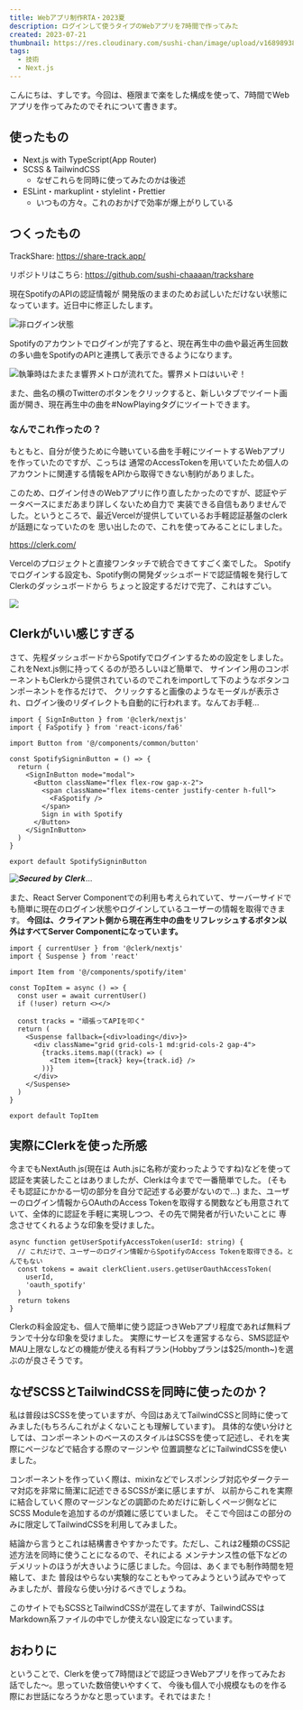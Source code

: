 ```yaml
---
title: Webアプリ制作RTA・2023夏
description: ログインして使うタイプのWebアプリを7時間で作ってみた
created: 2023-07-21
thumbnail: https://res.cloudinary.com/sushi-chan/image/upload/v1689893806/tech/track-share/%E3%82%B9%E3%82%AF%E3%83%AA%E3%83%BC%E3%83%B3%E3%82%B7%E3%83%A7%E3%83%83%E3%83%88_2023-07-21_075605_eid3wa.png
tags:
  - 技術
  - Next.js
---
```


こんにちは、すしです。今回は、極限まで楽をした構成を使って、7時間でWebアプリを作ってみたのでそれについて書きます。

## 使ったもの
- Next.js with TypeScript(App Router)
- SCSS & TailwindCSS
  - なぜこれらを同時に使ってみたのかは後述
- ESLint・markuplint・stylelint・Prettier
  - いつもの方々。これのおかげで効率が爆上がりしている

## つくったもの

TrackShare: https://share-track.app/

リポジトリはこちら: https://github.com/sushi-chaaaan/trackshare

<Message type="alert">現在SpotifyのAPIの認証情報が
開発版のままのためお試しいただけない状態になっています。近日中に修正したします。</Message>

![非ログイン状態](https://res.cloudinary.com/sushi-chan/image/upload/v1689893972/tech/track-share/%E3%82%B9%E3%82%AF%E3%83%AA%E3%83%BC%E3%83%B3%E3%82%B7%E3%83%A7%E3%83%83%E3%83%88_2023-07-21_075926_cuhofx.png)

Spotifyのアカウントでログインが完了すると、現在再生中の曲や最近再生回数の多い曲をSpotifyのAPIと連携して表示できるようになります。

![執筆時はたまたま響界メトロが流れてた。響界メトロはいいぞ！](https://res.cloudinary.com/sushi-chan/image/upload/v1689894110/tech/track-share/%E3%82%B9%E3%82%AF%E3%83%AA%E3%83%BC%E3%83%B3%E3%82%B7%E3%83%A7%E3%83%83%E3%83%88_2023-07-21_080144_gs7kna.png)

また、曲名の横のTwitterのボタンをクリックすると、新しいタブでツイート画面が開き、現在再生中の曲を#NowPlayingタグにツイートできます。

<TweetCard id="1682169378736070657" />

### なんでこれ作ったの？

もともと、自分が使うために今聴いている曲を手軽にツイートするWebアプリを作っていたのですが、こっちは
通常のAccessTokenを用いていたため個人のアカウントに関連する情報をAPIから取得できない制約がありました。

このため、ログイン付きのWebアプリに作り直したかったのですが、認証やデータベースにまだあまり詳しくないため自力で
実装できる自信もありませんでした。というところで、最近Vercelが提供していているお手軽認証基盤のclerkが話題になっていたのを
思い出したので、これを使ってみることにしました。

https://clerk.com/

Vercelのプロジェクトと直接ワンタッチで統合できてすごく楽でした。
Spotifyでログインする設定も、Spotify側の開発ダッシュボードで認証情報を発行してClerkのダッシュボードから
ちょっと設定するだけで完了、これはすごい。

![](https://res.cloudinary.com/sushi-chan/image/upload/v1689894667/tech/track-share/%E3%82%B9%E3%82%AF%E3%83%AA%E3%83%BC%E3%83%B3%E3%82%B7%E3%83%A7%E3%83%83%E3%83%88_2023-07-21_081101_po3ssw.png)

## Clerkがいい感じすぎる

さて、先程ダッシュボードからSpotifyでログインするための設定をしました。これをNext.js側に持ってくるのが恐ろしいほど簡単で、
サインイン用のコンポーネントもClerkから提供されているのでこれをimportして下のようなボタンコンポーネントを作るだけで、
クリックすると画像のようなモーダルが表示され、ログイン後のリダイレクトも自動的に行われます。なんてお手軽...


```tsx
import { SignInButton } from '@clerk/nextjs'
import { FaSpotify } from 'react-icons/fa6'

import Button from '@/components/common/button'

const SpotifySigninButton = () => {
  return (
    <SignInButton mode="modal">
      <Button className="flex flex-row gap-x-2">
        <span className="flex items-center justify-center h-full">
          <FaSpotify />
        </span>
        Sign in with Spotify
      </Button>
    </SignInButton>
  )
}

export default SpotifySigninButton

```
![𝑺𝒆𝒄𝒖𝒓𝒆𝒅 𝒃𝒚 𝑪𝒍𝒆𝒓𝒌...](https://res.cloudinary.com/sushi-chan/image/upload/v1689894001/tech/track-share/%E3%82%B9%E3%82%AF%E3%83%AA%E3%83%BC%E3%83%B3%E3%82%B7%E3%83%A7%E3%83%83%E3%83%88_2023-07-21_075956_bv5nmi.png)

また、React Server Componentでの利用も考えられていて、サーバーサイドでも簡単に現在のログイン状態やログインしているユーザーの情報を取得できます。
**今回は、クライアント側から現在再生中の曲をリフレッシュするボタン以外はすべてServer Componentになっています。**

```tsx title="サーバーサイドでユーザー情報を取得して再生回数の多い曲を取得するコンポーネントの例"
import { currentUser } from '@clerk/nextjs'
import { Suspense } from 'react'

import Item from '@/components/spotify/item'

const TopItem = async () => {
  const user = await currentUser()
  if (!user) return <></>

  const tracks = "頑張ってAPIを叩く"
  return (
    <Suspense fallback={<div>loading</div>}>
      <div className="grid grid-cols-1 md:grid-cols-2 gap-4">
        {tracks.items.map((track) => (
          <Item item={track} key={track.id} />
        ))}
      </div>
    </Suspense>
  )
}

export default TopItem
```

## 実際にClerkを使った所感

今までもNextAuth.js(現在は Auth.jsに名称が変わったようですね)などを使って認証を実装したことはありましたが、Clerkは今までで一番簡単でした。
(そもそも認証にかかる一切の部分を自分で記述する必要がないので...)
また、ユーザーのログイン情報からOAuthのAccess Tokenを取得する関数なども用意されていて、全体的に認証を手軽に実現しつつ、その先で開発者が行いたいことに
専念させてくれるような印象を受けました。

```tsx title="ログイン情報からOAuth Access Tokenを取得するコード"
async function getUserSpotifyAccessToken(userId: string) {
  // これだけで、ユーザーのログイン情報からSpotifyのAccess Tokenを取得できる。とんでもない
  const tokens = await clerkClient.users.getUserOauthAccessToken(
    userId,
    'oauth_spotify'
  )
  return tokens
}
```

Clerkの料金設定も、個人で簡単に使う認証つきWebアプリ程度であれば無料プランで十分な印象を受けました。
実際にサービスを運営するなら、SMS認証やMAU上限なしなどの機能が使える有料プラン(Hobbyプランは$25/month~)を選ぶのが良さそうです。

## なぜSCSSとTailwindCSSを同時に使ったのか？

私は普段はSCSSを使っていますが、今回はあえてTailwindCSSと同時に使ってみました(もちろんこれがよくないことも理解しています)。
具体的な使い分けとしては、コンポーネントのベースのスタイルはSCSSを使って記述し、それを実際にページなどで結合する際のマージンや
位置調整などにTailwindCSSを使いました。

コンポーネントを作っていく際は、mixinなどでレスポンシブ対応やダークテーマ対応を非常に簡潔に記述できるSCSSが楽に感じますが、
以前からこれを実際に結合していく際のマージンなどの調節のためだけに新しくページ側などにSCSS Moduleを追加するのが煩雑に感じていました。
そこで今回はこの部分のみに限定してTailwindCSSを利用してみました。

結論から言うとこれは結構書きやすかったです。ただし、これは2種類のCSS記述方法を同時に使うことになるので、それによる
メンテナンス性の低下などのデメリットのほうが大きいように感じました。今回は、あくまでも制作時間を短縮して、また
普段はやらない実験的なこともやってみようという試みでやってみましたが、普段なら使い分けるべきでしょうね。

このサイトでもSCSSとTailwindCSSが混在してますが、TailwindCSSはMarkdown系ファイルの中でしか使えない設定になっています。
<ArticleCard href="/blog/post/tech/build-my-website#ブログをmdxで構築した" sourceDirectory="posts" fileName="tech/build-my-website" />

## おわりに

ということで、Clerkを使って7時間ほどで認証つきWebアプリを作ってみたお話でした～。思っていた数倍使いやすくて、
今後も個人で小規模なものを作る際にお世話になろうかなと思っています。それではまた！

